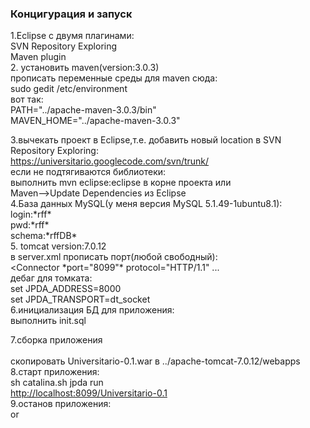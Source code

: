 ===Концигурация и запуск===
1.Eclipse с двумя плагинами:<br>
  SVN Repository Exploring<br>
  Maven plugin<br>

2. установить maven(version:3.0.3)<br>
прописать переменные среды для maven сюда:<br>
sudo gedit /etc/environment<br>
вот так:<br>
PATH="../apache-maven-3.0.3/bin"<br>
MAVEN_HOME="../apache-maven-3.0.3"<br>


3.вычекать проект в Eclipse,т.е. добавить новый location в SVN Repository Exploring:<br>
https://universitario.googlecode.com/svn/trunk/<br>
если не подтягиваются библиотеки:<br>
выполнить mvn eclipse:eclipse в корне проекта или<br>
Maven-->Update Dependencies из Eclipse<br>

4.База данных MySQL(у меня версия MySQL 5.1.49-1ubuntu8.1):<br>
login:*rff*<br>
pwd:*rff*<br>
schema:*rffDB*<br>

5. tomcat version:7.0.12<br>
в server.xml прописать порт(любой свободный):<br>
<Connector *port="8099"* protocol="HTTP/1.1" ...<br>
дебаг для томката:<br>
set JPDA_ADDRESS=8000<br>
set JPDA_TRANSPORT=dt_socket<br>

6.инициализация БД для приложения:<br>
выполнить init.sql

7.сборка приложения<br>
{{{mvn clean install -Dmaven.test.skip=true}}}<br>
скопировать Universitario-0.1.war в ../apache-tomcat-7.0.12/webapps<br>

8.старт приложения:<br>
sh catalina.sh jpda run<br>
http://localhost:8099/Universitario-0.1<br>

9.останов приложения:<br>
{{{CTR-C}}} or {{{sh shutdown.sh}}}